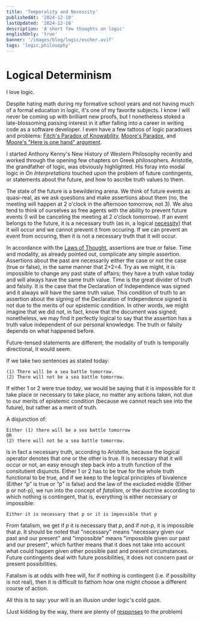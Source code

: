 ```yaml
---
title: 'Temporality and Necessity'
publishedAt: '2024-12-10'
lastUpdated: '2024-12-18'
description: 'A short few thoughts on logic'
englishOnly: 'true'
banner: '/images/blog/logic/escher.avif'
tags: 'logic,philosophy'
---
```


# Logical Determinism

I love logic.

Despite hating math during my formative school years and not having much of a formal education in logic, it's one of my favorite subjects. I know I will never be coming up
with brilliant new proofs, but I nonetheless stoked a late-blossoming passing interest in it after falling into a career in writing code as a software developer. I even have a few
tattoos of logic paradoxes and problems: [Fitch's Paradox of Knowability](https://en.wikipedia.org/wiki/Fitch%27s_paradox_of_knowability),
[Moore's Paradox](https://en.wikipedia.org/wiki/Moore%27s_paradox), and [Moore's "Here is one hand" argument](https://en.wikipedia.org/wiki/Here_is_one_hand).

I started Anthony Kenny's New History of Western Philosophy recently and worked through the opening few chapters on Greek philosophers. Aristotle, the grandfather
of logic, was obviously highlighted. His foray into modal logic in _On Interpretations_ touched upon the problem of future contingents, or statements about the future,
and how to ascribe truth values to them.

The state of the future is a bewildering arena. We think of future events as quasi-real, as we ask questions and make assertions about them (no, the meeting will happen at
2 o'clock in the afternoon tomorrow, not 3). We also tend to think of ourselves as free agents with the ability to prevent future events (I will be canceling the meeting
at 2 o'clock tomorrow). If an event belongs to the future, it is a necessary truth (as in, a logical [necessity](https://en.wikipedia.org/wiki/Necessity_and_sufficiency#Necessity))
that it will occur and we cannot prevent it from occuring. If we can prevent an event from occuring, then it is not a necessary truth that it will occur.

In accordance with the [Laws of Thought](https://en.wikipedia.org/wiki/Law_of_thought), assertions are true or false. Time and modality, as already pointed out,
complicate any simple assertion. Assertions about the past are necessarily either the case or not the case (true or false), in the same manner that 2+2=4. Try as we might,
it is impossible to change any past state of affairs; they have a truth value today and will always have the same truth value. Time is the great divider of truth and falsity.
It is the case that the Declaration of Independence was signed and it always will have the same truth value. This condition of truth to an assertion about the signing of
the Declaration of Independence signed is not due to the merits of our epistemic condition. In other words, we might imagine that we did not, in fact, know that the
document was signed; nonetheless, we may find it perfectly logical to say that the assertion has a truth value independent of our personal knowledge. The truth or
falsity depends on what happened before.

Future-tensed statements are different; the modality of truth is temporally directional, it would seem.

If we take two sentences as stated today:

```
(1) There will be a sea battle tomorrow.
(2) There will not be a sea battle tomorrow.
```

If either 1 or 2 were true _today_, we would be saying that it is impossible for it take place or necessary to take place, no matter any actions taken, not due to
our merits of epistemic condition (because we cannot reach see into the future), but rather as a merit of truth.

A disjunction of:

```
Either (1) there will be a sea battle tomorrow
OR
(2) there will not be a sea battle tomorrow.
```

is in fact a necessary truth, according to Aristotle, because the logical operator denotes that one or the other is true. It is necessary that it will occur or not, an easy
enough step back into a truth function of the consitutient disjuncts. Either 1 or 2 has to be true for the whole truth functional to be true, and if we keep to the logical
principles of bivalence (Either “p” is true or “p” is false) and the law of the excluded middle (Either p or not-p), we run into the concept of _fatalism_, or the doctrine
according to which nothing is contingent, that is, everything is either necessary or impossible:

```
Either it is necessary that p or it is impossible that p
```

From fatalism, we get if _p_ it is necessary that _p_, and if _not-p_, it is impossible that _p_. It should be noted that "necessary" means "necessary given our past
and our present" and "impossible" means "impossible given our past and our present", which further means that it does not take into account what could happen given other possible
past and present circumstances. Future contingents deal with future possibilities, it does not concern past or present possibilities.

Fatalism is at odds with free will, for if nothing is contingent (i.e. if possibility is not real), then it is difficult to fathom how one might choose a different
course of action.

All this is to say: your will is an illusion under logic's cold gaze.

(Just kidding by the way, there are plenty of [responses](https://en.wikipedia.org/wiki/Problem_of_future_contingents#The_modal_fallacy) to the problem)
